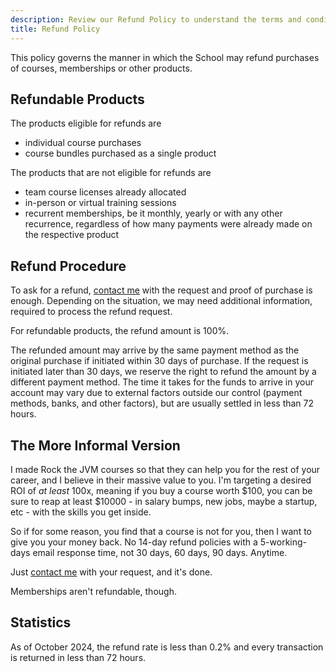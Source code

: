 ```yaml
---
description: Review our Refund Policy to understand the terms and conditions regarding returns and refunds for our products and services. This page outlines the eligibility criteria, process for requesting a refund, and any applicable timeframes. Your satisfaction is our priority—read more to ensure a smooth refund experience.
title: Refund Policy
---
```



<Informational description={frontmatter.description} title={frontmatter.title}>

This policy governs the manner in which the School may refund purchases of courses, memberships or other products.

## Refundable Products

The products eligible for refunds are

- individual course purchases
- course bundles purchased as a single product

The products that are not eligible for refunds are

- team course licenses already allocated
- in-person or virtual training sessions
- recurrent memberships, be it monthly, yearly or with any other recurrence, regardless of how many payments were already made on the respective product

## Refund Procedure

To ask for a refund, [contact me](/contact) with the request and proof of purchase is enough. Depending on the situation, we may need additional information, required to process the refund request.

For refundable products, the refund amount is 100%.

The refunded amount may arrive by the same payment method as the original purchase if initiated within 30 days of purchase. If the request is initiated later than 30 days, we reserve the right to refund the amount by a different payment method. The time it takes for the funds to arrive in your account may vary due to external factors outside our control (payment methods, banks, and other factors), but are usually settled in less than 72 hours.

## The More Informal Version

I made Rock the JVM courses so that they can help you for the rest of your career, and I believe in their massive value to you. I'm targeting a desired ROI of _at least_ 100x, meaning if you buy a course worth $100, you can be sure to reap at least $10000 - in salary bumps, new jobs, maybe a startup, etc - with the skills you get inside.

So if for some reason, you find that a course is not for you, then I want to give you your money back. No 14-day refund policies with a 5-working-days email response time, not 30 days, 60 days, 90 days. Anytime.

Just [contact me](/contact) with your request, and it's done.

Memberships aren't refundable, though.

## Statistics

As of October 2024, the refund rate is less than 0.2% and every transaction is returned in less than 72 hours.

</Informational>
